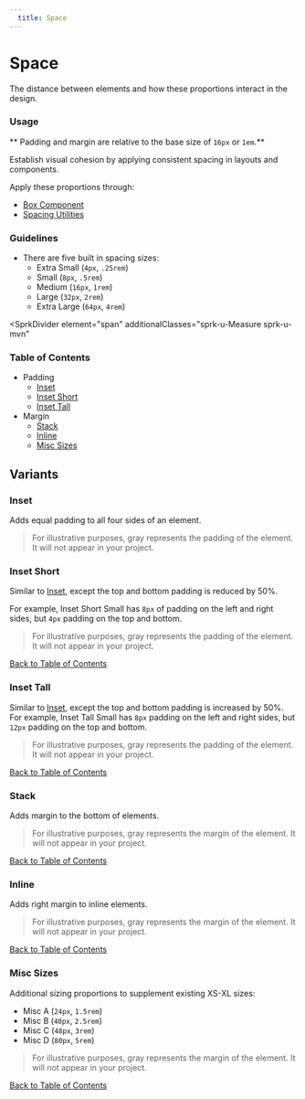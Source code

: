 ```yaml
---
  title: Space
---
```


# Space

The distance between elements and how these proportions interact in the design.

### Usage
** Padding and margin are relative to the base size of `16px` or `1em`.**

Establish visual cohesion by applying consistent spacing in layouts and components.

Apply these proportions through:
- [Box Component](/using-spark/components/box)
- [Spacing Utilities](/using-spark/foundations/css-utilities#spacing)

### Guidelines
- There are five built in spacing sizes:
    - Extra Small (`4px`, `.25rem`)
    - Small (`8px`, `.5rem`)
    - Medium (`16px`, `1rem`)
    - Large (`32px`, `2rem`)
    - Extra Large (`64px`, `4rem`)

<SprkDivider
 element="span"
 additionalClasses="sprk-u-Measure sprk-u-mvn"
></SprkDivider>

### Table of Contents
<ul>
  <li>
    Padding
    <ul class="sprk-b-List sprk-b-List--indented sprk-u-Measure sprk-u-mvs">
      <li>
        <a href="#inset">
          Inset
        </a>
      </li>
      <li>
        <a href="#inset-short">
          Inset Short
        </a>
      </li>
      <li>
        <a href="#inset-tall">
          Inset Tall
        </a>
      </li>
    </ul>
  </li>
  <li>
    Margin
    <ul class="sprk-b-List sprk-b-List--indented sprk-u-Measure sprk-u-mvs">
      <li>
        <a href="#stack">
          Stack
        </a>
      </li>
      <li>
        <a href="#inline">
          Inline
        </a>
      </li>
      <li>
        <a href="#misc-sizes">
          Misc Sizes
        </a>
      </li>
    </ul>
  </li>
</ul>
<SprkDivider
 element="span"
 additionalClasses="sprk-u-Measure sprk-u-mvn"
></SprkDivider>

## Variants

### Inset

Adds equal padding to all four sides of an element.

> For illustrative purposes, gray represents the padding of the element. It will not appear in your project.

<ComponentPreview
  componentName="spacing--inset-spacing"
  componentType="foundations"
  hasHTML
/>

### Inset Short

Similar to [Inset](#inset), except the
top and bottom padding is reduced by 50%.

For example, Inset Short Small has `8px` of padding
on the left and right sides, but `4px` padding
on the top and bottom.

> For illustrative purposes, gray represents the padding of the element. It will not appear in your project.

<ComponentPreview
  componentName="spacing--inset-spacing-short"
  componentType="foundations"
  hasHTML
/>
<div class="sprk-u-Measure sprk-u-TextAlign--right sprk-u-mbm">
  <a class="sprk-b-Link" href="#table-of-contents">
    Back to Table of Contents
  </a>
</div>

### Inset Tall

Similar to [Inset](#inset), except the
top and bottom padding is increased by 50%. For
example, Inset Tall Small has `8px` padding on the
left and right sides, but `12px` padding on the
top and bottom.

> For illustrative purposes, gray represents the padding of the element. It will not appear in your project.

<ComponentPreview
  componentName="spacing--inset-spacing-tall"
  componentType="foundations"
  hasHTML
/>
<div class="sprk-u-Measure sprk-u-TextAlign--right sprk-u-mbm">
  <a class="sprk-b-Link" href="#table-of-contents">
    Back to Table of Contents
  </a>
</div>

### Stack

Adds margin to the bottom of elements.

> For illustrative purposes, gray represents the margin of the element. It will not appear in your project.

<ComponentPreview
  componentName="spacing--stack-spacing"
  componentType="foundations"
  hasHTML
/>
<div class="sprk-u-Measure sprk-u-TextAlign--right sprk-u-mbm">
  <a class="sprk-b-Link" href="#table-of-contents">
    Back to Table of Contents
  </a>
</div>

### Inline

Adds right margin to inline elements.

> For illustrative purposes, gray represents the margin of the element. It will not appear in your project.

<ComponentPreview
  componentName="spacing--inline-spacing"
  componentType="foundations"
  hasHTML
/>
<div class="sprk-u-Measure sprk-u-TextAlign--right sprk-u-mbm">
  <a class="sprk-b-Link" href="#table-of-contents">
    Back to Table of Contents
  </a>
</div>

### Misc Sizes

Additional sizing proportions to supplement existing XS-XL sizes:

- Misc A (`24px`, `1.5rem`)
- Misc B (`40px`, `2.5rem`)
- Misc C (`48px`, `3rem`)
- Misc D (`80px`, `5rem`)

> For illustrative purposes, gray represents the margin of the element. It will not appear in your project.

<ComponentPreview
  componentName="spacing--inline-spacing-misc"
  componentType="foundations"
  hasHTML
/>
<div class="sprk-u-Measure sprk-u-TextAlign--right sprk-u-mbm">
  <a class="sprk-b-Link" href="#table-of-contents">
    Back to Table of Contents
  </a>
</div>